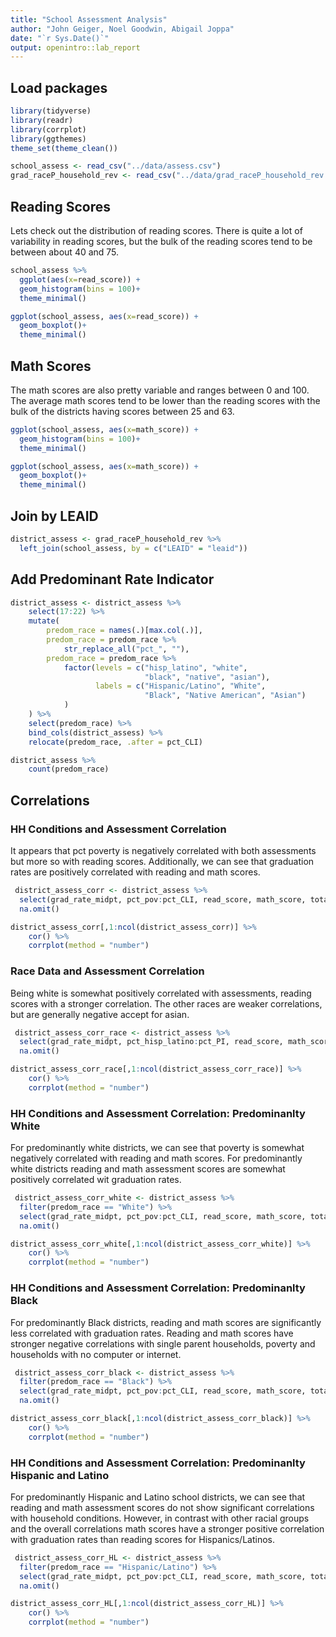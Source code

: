 ```yaml
---
title: "School Assessment Analysis"
author: "John Geiger, Noel Goodwin, Abigail Joppa"
date: "`r Sys.Date()`"
output: openintro::lab_report
---
```


## Load packages 

```r

library(tidyverse)
library(readr)
library(corrplot)
library(ggthemes)
theme_set(theme_clean())

school_assess <- read_csv("../data/assess.csv")
grad_raceP_household_rev <- read_csv("../data/grad_raceP_household_rev.csv")


```


## Reading Scores

Lets check out the distribution of reading scores. There is quite a lot of variability in reading scores, but the bulk of the reading scores tend to be between about 40 and 75. 
```r
school_assess %>%
  ggplot(aes(x=read_score)) +
  geom_histogram(bins = 100)+
  theme_minimal()

ggplot(school_assess, aes(x=read_score)) +
  geom_boxplot()+
  theme_minimal()
```

## Math Scores

The math scores are also pretty variable and ranges between 0 and 100. The average math scores tend to be lower than the reading scores with the bulk of the districts having scores between 25 and 63. 

```r
ggplot(school_assess, aes(x=math_score)) +
  geom_histogram(bins = 100)+
  theme_minimal()

ggplot(school_assess, aes(x=math_score)) +
  geom_boxplot()+
  theme_minimal()
```

## Join by LEAID 

```r
district_assess <- grad_raceP_household_rev %>%
  left_join(school_assess, by = c("LEAID" = "leaid"))
```


## Add Predominant Rate Indicator 

```r
district_assess <- district_assess %>%
    select(17:22) %>%
    mutate(
        predom_race = names(.)[max.col(.)],
        predom_race = predom_race %>% 
            str_replace_all("pct_", ""), 
        predom_race = predom_race %>% 
            factor(levels = c("hisp_latino", "white", 
                              "black", "native", "asian"), 
                   labels = c("Hispanic/Latino", "White", 
                              "Black", "Native American", "Asian")
            )
    ) %>%
    select(predom_race) %>% 
    bind_cols(district_assess) %>%
    relocate(predom_race, .after = pct_CLI) 

district_assess %>%
    count(predom_race)
```

## Correlations

### HH Conditions and Assessment Correlation


It appears that pct poverty is negatively correlated with both assessments but more so with reading scores. Additionally, we can see that graduation rates are positively correlated with reading and math scores. 
```r
 district_assess_corr <- district_assess %>%
  select(grad_rate_midpt, pct_pov:pct_CLI, read_score, math_score, total_score) %>%
  na.omit()

district_assess_corr[,1:ncol(district_assess_corr)] %>% 
    cor() %>%
    corrplot(method = "number")


```


### Race Data and Assessment Correlation


Being white is somewhat positively correlated with assessments, reading scores with a stronger correlation. The other races are weaker correlations, but are generally negative accept for asian. 

```r
 district_assess_corr_race <- district_assess %>%
  select(grad_rate_midpt, pct_hisp_latino:pct_PI, read_score, math_score, total_score) %>%
  na.omit()

district_assess_corr_race[,1:ncol(district_assess_corr_race)] %>% 
    cor() %>%
    corrplot(method = "number")
```

### HH Conditions and Assessment Correlation: Predominanlty White 


For predominantly white districts, we can see that poverty is somewhat negatively correlated with reading and math scores. For predominantly white districts reading and math assessment scores are somewhat positively correlated wit graduation rates. 

```r
 district_assess_corr_white <- district_assess %>%
  filter(predom_race == "White") %>%
  select(grad_rate_midpt, pct_pov:pct_CLI, read_score, math_score, total_score) %>%
  na.omit()

district_assess_corr_white[,1:ncol(district_assess_corr_white)] %>% 
    cor() %>%
    corrplot(method = "number")
```


### HH Conditions and Assessment Correlation: Predominanlty Black 


For predominantly Black districts, reading and math scores are significantly less correlated with graduation rates. Reading and math scores have stronger negative correlations with single parent households, poverty and households with no computer or internet. 


```r
 district_assess_corr_black <- district_assess %>%
  filter(predom_race == "Black") %>%
  select(grad_rate_midpt, pct_pov:pct_CLI, read_score, math_score, total_score) %>%
  na.omit()

district_assess_corr_black[,1:ncol(district_assess_corr_black)] %>% 
    cor() %>%
    corrplot(method = "number")
```



### HH Conditions and Assessment Correlation: Predominanlty Hispanic and Latino  


For predominantly Hispanic and Latino school districts, we can see that reading and math assessment scores do not show significant correlations with household conditions. However, in contrast with other racial groups and the overall correlations math scores have a stronger positive correlation with graduation rates than reading scores for Hispanics/Latinos. 


```r
 district_assess_corr_HL <- district_assess %>%
  filter(predom_race == "Hispanic/Latino") %>%
  select(grad_rate_midpt, pct_pov:pct_CLI, read_score, math_score, total_score) %>%
  na.omit()

district_assess_corr_HL[,1:ncol(district_assess_corr_HL)] %>% 
    cor() %>%
    corrplot(method = "number")
```




